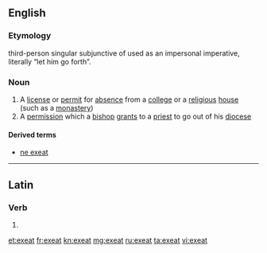 ==English==

===Etymology===
{{etyl|la|en}} third-person singular subjunctive of {{m|la|exeō||depart}} used as an impersonal imperative, literally “let him go forth”.

===Noun===
{{en-noun}}

# A [[license]] or [[permit]] for [[absence]] from a [[college]] or a [[religious]] [[house]] (such as a [[monastery]])
# A [[permission]] which a [[bishop]] [[grant]]s to a [[priest]] to go out of his [[diocese]]

====Derived terms====
* [[ne exeat]]

----

==Latin==

===Verb===
{{la-verb-form|exeat}}

# {{inflection of|exeō||3|s|pres|actv|subj|lang=la}}

[[et:exeat]]
[[fr:exeat]]
[[kn:exeat]]
[[mg:exeat]]
[[ru:exeat]]
[[ta:exeat]]
[[vi:exeat]]